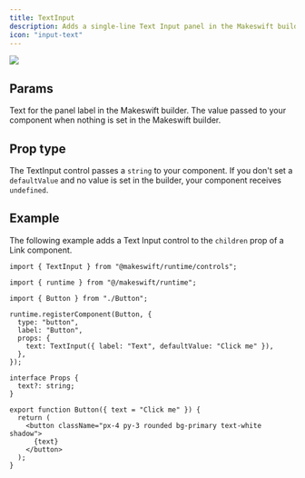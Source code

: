 ```yaml
---
title: TextInput
description: Adds a single-line Text Input panel in the Makeswift builder to visually edit a `string` prop.
icon: "input-text"
---
```



<Frame
  type="glass"
  caption="A Text Input panel for a Button component to change the text"
>
  <img src="/images/text-input-panel.png" />
</Frame>

## Params

<ParamField query="label" type="string" default="Text">
  Text for the panel label in the Makeswift builder.
</ParamField>

<DescriptionParam />

<ParamField query="defaultValue" type="string">
  The value passed to your component when nothing is set in the Makeswift
  builder.
</ParamField>

## Prop type

The TextInput control passes a `string` to your component. If you don't set a `defaultValue` and no value is set in the builder, your component receives `undefined`.

## Example

The following example adds a Text Input control to the `children` prop of a Link component.

<CodeGroup>

```tsx Button.makeswift.ts
import { TextInput } from "@makeswift/runtime/controls";

import { runtime } from "@/makeswift/runtime";

import { Button } from "./Button";

runtime.registerComponent(Button, {
  type: "button",
  label: "Button",
  props: {
    text: TextInput({ label: "Text", defaultValue: "Click me" }),
  },
});
```

```tsx Button.tsx
interface Props {
  text?: string;
}

export function Button({ text = "Click me" }) {
  return (
    <button className="px-4 py-3 rounded bg-primary text-white shadow">
      {text}
    </button>
  );
}
```

</CodeGroup>


<NamingConventions />
